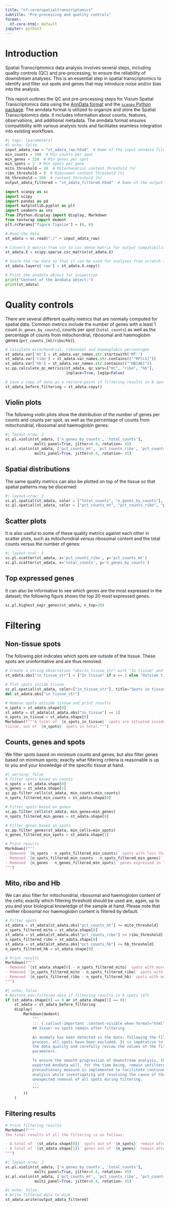 ```yaml
---
title: "nf-core/spatialtranscriptomics"
subtitle: "Pre-processing and quality controls"
format:
  nf-core-html: default
jupyter: python3
---
```


# Introduction

Spatial Transcriptomics data analysis involves several steps, including quality
controls (QC) and pre-processing, to ensure the reliability of downstream
analyses. This is an essential step in spatial transcriptomics to
identify and filter out spots and genes that may introduce noise and/or bias
into the analysis.

This report outlines the QC and pre-processing steps for Visium Spatial
Transcriptomics data using the [AnnData format](https://anndata.readthedocs.io/en/latest/tutorials/notebooks/getting-started.html)
and the [`scanpy` Python package](https://scanpy.readthedocs.io/en/stable/).
The anndata format is utilized to organize and store the Spatial Transcriptomics
data. It includes information about counts, features, observations, and
additional metadata. The anndata format ensures compatibility with various
analysis tools and facilitates seamless integration into existing workflows.

```python
#| tags: [parameters]
#| echo: false
input_adata_raw = "st_adata_raw.h5ad"  # Name of the input anndata file
min_counts = 500  # Min counts per spot
min_genes = 250  # Min genes per spot
min_spots = 1  # Min spots per gene
mito_threshold = 20  # Mitochondrial content threshold (%)
ribo_threshold = 0  # Ribosomal content threshold (%)
hb_threshold = 100  # content threshold (%)
output_adata_filtered = "st_adata_filtered.h5ad"  # Name of the output anndata file
```

```python
import scanpy as sc
import scipy
import pandas as pd
import matplotlib.pyplot as plt
import seaborn as sns
from IPython.display import display, Markdown
from textwrap import dedent
plt.rcParams["figure.figsize"] = (6, 6)
```

```python
# Read the data
st_adata = sc.read("./" + input_adata_raw)

# Convert X matrix from csr to csc dense matrix for output compatibility:
st_adata.X = scipy.sparse.csc_matrix(st_adata.X)

# Store the raw data so that it can be used for analyses from scratch if desired
st_adata.layers['raw'] = st_adata.X.copy()

# Print the anndata object for inspection
print("Content of the AnnData object:")
print(st_adata)
```

# Quality controls

There are several different quality metrics that are normally computed for
spatial data. Common metrics include the number of genes with a least 1 count
(`n_genes_by_counts`), counts per spot (`total_counts`) as well as the
percentage of counts from mitochondrial, ribosomal and haemoglobin genes
(`pct_counts_[mt/ribo/hb]`).

```python
# Calculate mitochondrial, ribosomal and haemoglobin percentages
st_adata.var['mt'] = st_adata.var_names.str.startswith('MT-')
st_adata.var['ribo'] = st_adata.var_names.str.contains(("^RP[LS]"))
st_adata.var['hb'] = st_adata.var_names.str.contains(("^HB[AB]"))
sc.pp.calculate_qc_metrics(st_adata, qc_vars=["mt", "ribo", "hb"],
                           inplace=True, log1p=False)

# Save a copy of data as a restore-point if filtering results in 0 spots left
st_adata_before_filtering = st_adata.copy()
```

## Violin plots

The following violin plots show the distribution of the number of genes per
counts and counts per spot, as well as the percentage of counts from
mitochondrial, ribosomal and haemoglobin genes:

```python
#| layout-nrow: 2
sc.pl.violin(st_adata, ['n_genes_by_counts', 'total_counts'],
             multi_panel=True, jitter=0.4, rotation= 45)
sc.pl.violin(st_adata, ['pct_counts_mt', 'pct_counts_ribo', 'pct_counts_hb'],
             multi_panel=True, jitter=0.4, rotation= 45)
```

## Spatial distributions

The same quality metrics can also be plotted on top of the tissue so that
spatial patterns may be discerned:

```python
#| layout-nrow: 2
sc.pl.spatial(st_adata, color = ["total_counts", "n_genes_by_counts"], size=1.25)
sc.pl.spatial(st_adata, color = ["pct_counts_mt", "pct_counts_ribo", "pct_counts_hb"], size=1.25)
```

## Scatter plots

It is also useful to some of these quality metrics against each other in scatter
plots, such as mitochondrial versus ribosomal content and the total counts
versus the number of genes:

```python
#| layout-ncol: 2
sc.pl.scatter(st_adata, x='pct_counts_ribo', y='pct_counts_mt')
sc.pl.scatter(st_adata, x='total_counts', y='n_genes_by_counts')
```

## Top expressed genes

It can also be informative to see which genes are the most expressed in the
dataset; the following figure shows the top 20 most expressed genes.

```python
sc.pl.highest_expr_genes(st_adata, n_top=20)
```

# Filtering

## Non-tissue spots

The following plot indicates which spots are outside of the tissue. These spots
are uninformative and are thus removed.

```python
# Create a string observation "obs/in_tissue_str" with "In tissue" and "Outside tissue":
st_adata.obs["in_tissue_str"] = ["In tissue" if x == 1 else "Outside tissue" for x in st_adata.obs["in_tissue"]]

# Plot spots inside tissue
sc.pl.spatial(st_adata, color=["in_tissue_str"], title="Spots in tissue", size=1.25)
del st_adata.obs["in_tissue_str"]

# Remove spots outside tissue and print results
n_spots = st_adata.shape[0]
st_adata = st_adata[st_adata.obs["in_tissue"] == 1]
n_spots_in_tissue = st_adata.shape[0]
Markdown(f"""A total of `{n_spots_in_tissue}` spots are situated inside the
tissue, out of `{n_spots}` spots in total.""")
```

## Counts, genes and spots

We filter spots based on minimum counts and genes, but also filter genes based
on minimum spots; exactly what filtering criteria is reasonable is up to you and
your knowledge of the specific tissue at hand.

```python
#| warning: false
# Filter spots based on counts
n_spots = st_adata.shape[0]
n_genes = st_adata.shape[1]
sc.pp.filter_cells(st_adata, min_counts=min_counts)
n_spots_filtered_min_counts = st_adata.shape[0]

# Filter spots based on genes
sc.pp.filter_cells(st_adata, min_genes=min_genes)
n_spots_filtered_min_genes = st_adata.shape[0]

# Filter genes based on spots
sc.pp.filter_genes(st_adata, min_cells=min_spots)
n_genes_filtered_min_spots = st_adata.shape[1]

# Print results
Markdown(f"""
- Removed `{n_spots - n_spots_filtered_min_counts}` spots with less than `{min_counts}` total counts.
- Removed `{n_spots_filtered_min_counts - n_spots_filtered_min_genes}` spots with less than `{min_genes}` genes expressed.
- Removed `{n_genes - n_genes_filtered_min_spots}` genes expressed in less than `{min_spots}` spots.
""")
```

## Mito, ribo and Hb

We can also filter for mitochondrial, ribosomal and haemoglobin content of the
cells; exactly which filtering threshold should be used are, again, up to you
and your biological knowledge of the sample at hand. Please note that neither
ribosomal nor haemoglobin content is filtered by default.

```python
# Filter spots
st_adata = st_adata[st_adata.obs["pct_counts_mt"] <= mito_threshold]
n_spots_filtered_mito = st_adata.shape[0]
st_adata = st_adata[st_adata.obs["pct_counts_ribo"] >= ribo_threshold]
n_spots_filtered_ribo = st_adata.shape[0]
st_adata = st_adata[st_adata.obs["pct_counts_hb"] <= hb_threshold]
n_spots_filtered_hb = st_adata.shape[0]

# Print results
Markdown(f"""
- Removed `{st_adata.shape[0] - n_spots_filtered_mito}` spots with more than `{mito_threshold}%` mitochondrial content.
- Removed `{n_spots_filtered_mito - n_spots_filtered_ribo}` spots with less than `{ribo_threshold}%` ribosomal content.
- Removed `{n_spots_filtered_ribo - n_spots_filtered_hb}` spots with more than `{hb_threshold}%` haemoglobin content.
""")
```

```python
#| echo: false
# Restore non-filtered data if filtering results in 0 spots left
if (st_adata.shape[0] == 0 or st_adata.shape[1] == 0):
    st_adata = st_adata_before_filtering
    display(
        Markdown(dedent(
            """
            ::: {.callout-important .content-visible when-format="html"}
            ## Issue: no spots remain after filtering

            An anomaly has been detected in the data: following the filtering
            process, all spots have been excluded. It is imperative to assess
            the data quality and carefully review the values of the filtering
            parameters.

            To ensure the smooth progression of downstream analysis, the
            exported AnnData will, for the time being, remain unfiltered. This
            precautionary measure is implemented to facilitate continued
            analysis while investigating and resolving the cause of the
            unexpected removal of all spots during filtering.
            :::
            """
        ))
    )
```

## Filtering results

```python
# Print filtering results
Markdown(f"""
The final results of all the filtering is as follows:

- A total of `{st_adata.shape[0]}` spots out of `{n_spots}` remain after filtering.
- A total of `{st_adata.shape[1]}` genes out of `{n_genes}` remain after filtering.
""")
```

```python
#| layout-nrow: 2
sc.pl.violin(st_adata, ['n_genes_by_counts', 'total_counts'],
             multi_panel=True, jitter=0.4, rotation= 45)
sc.pl.violin(st_adata, ['pct_counts_mt', 'pct_counts_ribo', 'pct_counts_hb'],
             multi_panel=True, jitter=0.4, rotation= 45)
```

```python
#| echo: false
# Write filtered data to disk
st_adata.write(output_adata_filtered)
```
